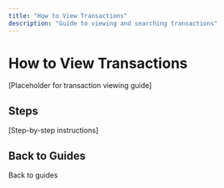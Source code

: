 ```yaml
---
title: "How to View Transactions"
description: "Guide to viewing and searching transactions"
---
```


# How to View Transactions

[Placeholder for transaction viewing guide]

## Steps

[Step-by-step instructions]

## Back to Guides

<Card title="Dashboard Guides" icon="arrow-left" href="/mock-dashboard/guides">
  Back to guides
</Card>

